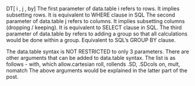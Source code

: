 DT[ i , j , by]
The first parameter of data.table i refers to rows. It implies subsetting rows. It is equivalent to WHERE clause in SQL
The second parameter of data.table j refers to columns. It implies subsetting columns (dropping / keeping). It is equivalent to SELECT clause in SQL.
The third parameter of data.table by refers to adding a group so that all calculations would be done within a group. Equivalent to SQL's GROUP BY clause.

The data.table syntax is NOT RESTRICTED to only 3 parameters. There are other arguments that can be added to data.table syntax. The list is as follows -
with, which
allow.cartesian
roll, rollends
.SD, .SDcols
on, mult, nomatch
The above arguments would be explained in the latter part of the post.
